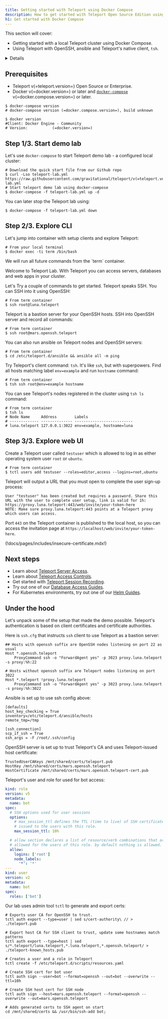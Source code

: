 ```yaml
---
title: Getting started with Teleport using Docker Compose
description: How to get started with Teleport Open Source Edition using Docker Compose locally.
h1: Get started with Docker Compose
---
```


This section will cover:

- Getting started with a local Teleport cluster using Docker Compose.
- Using Teleport with OpenSSH, ansible and Teleport's native client, `tsh`.

<Details scopeOnly={true} scope={["cloud"]} title="Using Teleport Cloud?">
This guide deploys a local Teleport cluster for educational purposes. If you are using Teleport Cloud, you can follow this guide on your development machine for a better understanding of how Teleport works.
</Details>

## Prerequisites

- Teleport v(=teleport.version=) Open Source or Enterprise.
- Docker v(=docker.version=) or later and [`docker-compose`](https://docs.docker.com/compose/install/) v(=docker.compose.version=) or later.

```code
$ docker-compose version
# docker-compose version (=docker.compose.version=), build unknown

$ docker version
#Client: Docker Engine - Community
# Version:           (=docker.version=)
```

## Step 1/3. Start demo lab

Let's use `docker-compose` to start Teleport demo lab - a configured local cluster:

```code
# Download the quick start file from our Github repo
$ curl -Lso teleport-lab.yml https://raw.githubusercontent.com/gravitational/teleport/v(=teleport.version=)/docker/teleport-lab.yml
# Start teleport demo lab using docker-compose
$ docker-compose -f teleport-lab.yml up -d
```

<Admonition type="note" title="Note">
You can later stop the Teleport lab using:

```code
$ docker-compose -f teleport-lab.yml down
```
</Admonition>

## Step 2/3. Explore CLI

Let's jump into container with setup clients and explore Teleport:

```code
# From your local terminal
$ docker exec -ti term /bin/bash
```

<Admonition type="note" title="Note">
We will run all future commands from the `term` container.
</Admonition>

Welcome to Teleport Lab. With Teleport you can access servers, databases and web apps in your cluster.

Let's Try a couple of commands to get started.
Teleport speaks SSH. You can SSH into it using OpenSSH:

```code
# From term container
$ ssh root@luna.teleport
```

Teleport is a bastion server for your OpenSSH hosts. SSH into OpenSSH server and record all commands:

```code
# From term container
$ ssh root@mars.openssh.teleport
```

You can also run ansible on Teleport nodes and OpenSSH servers:

```code
# From term container
$ cd /etc/teleport.d/ansible && ansible all -m ping
```

Try Teleport's client command: `tsh`. It's like `ssh`, but with superpowers.
Find all hosts matching label `env=example` and run `hostname` command:

```code
# From term container
$ tsh ssh root@env=example hostname
```

You can see Teleport's nodes registered in the cluster using `tsh ls` command:

```code
# From term container
$ tsh ls
# Node Name     Address        Labels                     
# ------------- -------------- -------------------------- 
# luna.teleport 127.0.0.1:3022 env=example, hostname=luna 
```

## Step 3/3. Explore web UI

Create a Teleport user called `testuser` which is allowed to log in as either operating system user `root` or `ubuntu`.

```code
# From term container
$ tctl users add testuser --roles=editor,access --logins=root,ubuntu
```

Teleport will output a URL that you must open to complete the user sign-up process:

```code
User "testuser" has been created but requires a password. Share this URL with the user to complete user setup, link is valid for 1h:
https://proxy.luna.teleport:443/web/invite/your-token-here
NOTE: Make sure proxy.luna.teleport:443 points at a Teleport proxy which users can access.
```

Port `443` on the Teleport container is published to the local host, so you can access the invitation page at `https://localhost/web/invite/your-token-here`.

(!docs/pages/includes/insecure-certificate.mdx!)

## Next steps

- Learn about [Teleport Server Access](../server-access/introduction.mdx).
- Learn about [Teleport Access Controls](../access-controls/getting-started.mdx).
- Get started with [Teleport Session Recording](../server-access/guides/bpf-session-recording.mdx).
- Try out one of our [Database Access Guides](../database-access/guides.mdx).
- For Kubernetes environments, try out one of our [Helm Guides](../kubernetes-access/helm/guides.mdx).

## Under the hood

Let's unpack some of the setup that made the demo possible.
Teleport's authentication is based on client certificates and certificate authorities.

Here is `ssh.cfg` that instructs `ssh` client to use Teleport
as a bastion server:

```
## Hosts with openssh suffix are OpenSSH nodes listening on port 22 as usual
Host *.openssh.teleport
    ProxyCommand ssh -o "ForwardAgent yes" -p 3023 proxy.luna.teleport -s proxy:%h:22

# Hosts without openssh suffix are Teleport nodes listening on port 3022
Host *.teleport !proxy.luna.teleport
    ProxyCommand ssh -o "ForwardAgent yes" -p 3023 proxy.luna.teleport -s proxy:%h:3022
```

Ansible is set up to use ssh config above:

```
[defaults]
host_key_checking = True
inventory=/etc/teleport.d/ansible/hosts
remote_tmp=/tmp

[ssh_connection]
scp_if_ssh = True
ssh_args = -F /root/.ssh/config
```

OpenSSH server is set up to trust Teleport's CA and uses Teleport-issued
host certificate:

```
TrustedUserCAKeys /mnt/shared/certs/teleport.pub
HostKey /mnt/shared/certs/mars.openssh.teleport
HostCertificate /mnt/shared/certs/mars.openssh.teleport-cert.pub
```

Teleport's user and role for used for bot access:

```yaml
kind: role
version: v5
metadata:
  name: bot
spec:
  # SSH options used for user sessions 
  options:
    # max_session_ttl defines the TTL (time to live) of SSH certificates 
    # issued to the users with this role.
    max_session_ttl: 10h

  # allow section declares a list of resource/verb combinations that are
  # allowed for the users of this role. by default nothing is allowed.
  allow:
    logins: ['root']
    node_labels:
      '*': '*'
---
kind: user
version: v2
metadata:
  name: bot
spec:
  roles: ['bot']
```

Our lab uses admin tool `tctl` to generate and export certs:

```code
# Exports user CA for OpenSSH to trust.
tctl auth export --type=user | sed s/cert-authority\ // > ./teleport.pub

# Export host CA for SSH client to trust, update some hostnames match patterns
tctl auth export --type=host | sed s/*.teleport/luna.teleport,*.luna.teleport,*.openssh.teleport/ > ./teleport-known_hosts.pub

# Creates a user and a role in Teleport
tctl create -f /etc/teleport.d/scripts/resources.yaml

# Create SSH cert for bot user
tctl auth sign --user=bot --format=openssh --out=bot --overwrite --ttl=10h

# Create SSH host cert for SSH node
tctl auth sign --host=mars.openssh.teleport --format=openssh --overwrite --out=mars.openssh.teleport

# Adds generated certs to SSH agent on start
cd /mnt/shared/certs && /usr/bin/ssh-add bot;
```

